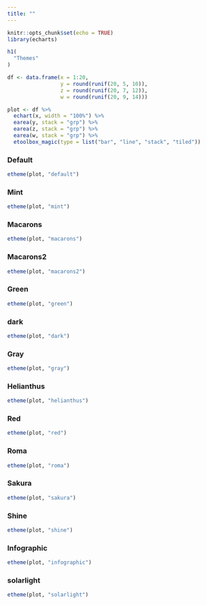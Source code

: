 ```yaml
---
title: ""
---
```


```r
knitr::opts_chunk$set(echo = TRUE)
library(echarts)
```

<main>
<div class = "container">

```r
h1(
  "Themes"
)
```

```r
df <- data.frame(x = 1:20,
                 y = round(runif(20, 5, 10)),
                 z = round(runif(20, 7, 12)),
                 w = round(runif(20, 9, 14)))

plot <- df %>% 
  echart(x, width = "100%") %>% 
  earea(y, stack = "grp") %>% 
  earea(z, stack = "grp") %>% 
  earea(w, stack = "grp") %>% 
  etoolbox_magic(type = list("bar", "line", "stack", "tiled"))
```

### Default

```r
etheme(plot, "default")
```

### Mint

```r
etheme(plot, "mint")
```

### Macarons

```r
etheme(plot, "macarons")
```

### Macarons2

```r
etheme(plot, "macarons2")
```

### Green

```r
etheme(plot, "green")
```

### dark

```r
etheme(plot, "dark")
```

### Gray

```r
etheme(plot, "gray")
```

### Helianthus

```r
etheme(plot, "helianthus")
```

### Red

```r
etheme(plot, "red")
```

### Roma

```r
etheme(plot, "roma")
```

### Sakura

```r
etheme(plot, "sakura")
```

### Shine

```r
etheme(plot, "shine")
```

### Infographic

```r
etheme(plot, "infographic")
```

### solarlight

```r
etheme(plot, "solarlight") 
```

</div>
</main>